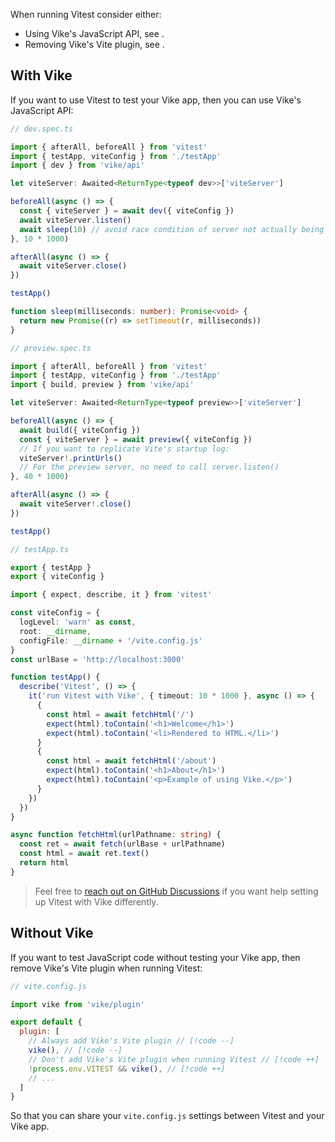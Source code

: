 
When running Vitest consider either:
 - Using Vike's JavaScript API, see <Link href="#with-vike" />.
 - Removing Vike's Vite plugin, see <Link href="#without-vike" />.

## With Vike

If you want to use Vitest to test your Vike app, then you can use <Link href="/api">Vike's JavaScript API</Link>:

```ts
// dev.spec.ts

import { afterAll, beforeAll } from 'vitest'
import { testApp, viteConfig } from './testApp'
import { dev } from 'vike/api'

let viteServer: Awaited<ReturnType<typeof dev>>['viteServer']

beforeAll(async () => {
  const { viteServer } = await dev({ viteConfig })
  await viteServer.listen()
  await sleep(10) // avoid race condition of server not actually being ready
}, 10 * 1000)

afterAll(async () => {
  await viteServer.close()
})

testApp()

function sleep(milliseconds: number): Promise<void> {
  return new Promise((r) => setTimeout(r, milliseconds))
}
```

```ts
// preview.spec.ts

import { afterAll, beforeAll } from 'vitest'
import { testApp, viteConfig } from './testApp'
import { build, preview } from 'vike/api'

let viteServer: Awaited<ReturnType<typeof preview>>['viteServer']

beforeAll(async () => {
  await build({ viteConfig })
  const { viteServer } = await preview({ viteConfig })
  // If you want to replicate Vite's startup log:
  viteServer!.printUrls()
  // For the preview server, no need to call server.listen()
}, 40 * 1000)

afterAll(async () => {
  await viteServer!.close()
})

testApp()
```

```ts
// testApp.ts

export { testApp }
export { viteConfig }

import { expect, describe, it } from 'vitest'

const viteConfig = {
  logLevel: 'warn' as const,
  root: __dirname,
  configFile: __dirname + '/vite.config.js'
}
const urlBase = 'http://localhost:3000'

function testApp() {
  describe('Vitest', () => {
    it('run Vitest with Vike', { timeout: 10 * 1000 }, async () => {
      {
        const html = await fetchHtml('/')
        expect(html).toContain('<h1>Welcome</h1>')
        expect(html).toContain('<li>Rendered to HTML.</li>')
      }
      {
        const html = await fetchHtml('/about')
        expect(html).toContain('<h1>About</h1>')
        expect(html).toContain('<p>Example of using Vike.</p>')
      }
    })
  })
}

async function fetchHtml(urlPathname: string) {
  const ret = await fetch(urlBase + urlPathname)
  const html = await ret.text()
  return html
}
```

> Feel free to [reach out on GitHub Discussions](https://github.com/vikejs/vike/discussions) if you want help setting up Vitest with Vike differently.


## Without Vike

If you want to test JavaScript code without testing your Vike app, then remove <Link href="/vite-plugin">Vike's Vite plugin</Link> when running Vitest:

```js
// vite.config.js

import vike from 'vike/plugin'

export default {
  plugin: [
    // Always add Vike's Vite plugin // [!code --]
    vike(), // [!code --]
    // Don't add Vike's Vite plugin when running Vitest // [!code ++]
    !process.env.VITEST && vike(), // [!code ++]
    // ...
  ]
}
```

So that you can share your `vite.config.js` settings between Vitest and your Vike app.
